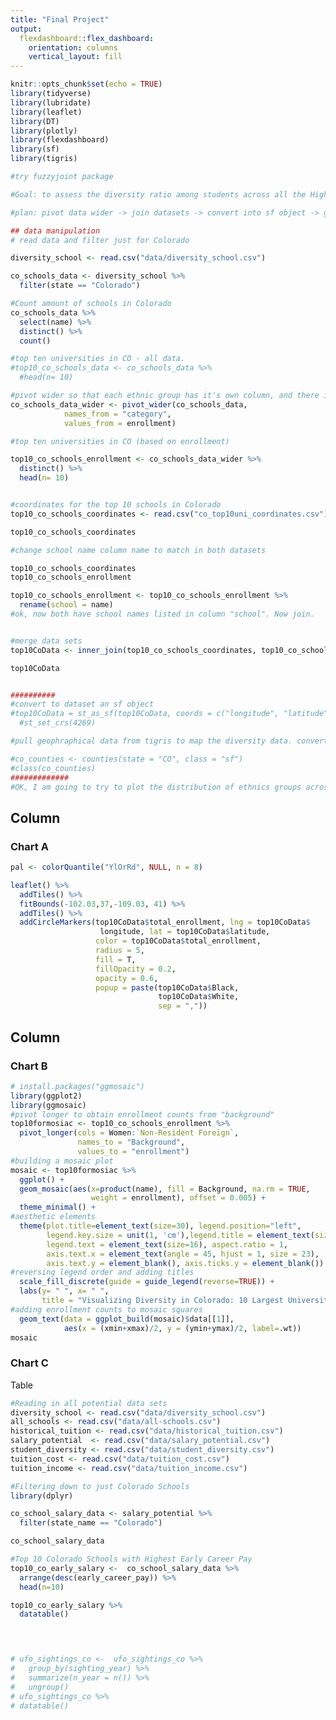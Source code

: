 ```yaml
---
title: "Final Project"
output: 
  flexdashboard::flex_dashboard:
    orientation: columns
    vertical_layout: fill
---
```


```r
knitr::opts_chunk$set(echo = TRUE)
library(tidyverse)
library(lubridate)
library(leaflet)
library(DT)
library(plotly)
library(flexdashboard)
library(sf)
library(tigris)

#try fuzzyjoint package

#Goal: to assess the diversity ratio among students across all the Higher Education institutions in Colorado

#plan: pivot data wider -> join datasets -> convert into sf object -> good to map

## data manipulation
# read data and filter just for Colorado

diversity_school <- read.csv("data/diversity_school.csv")

co_schools_data <- diversity_school %>% 
  filter(state == "Colorado") 

#Count amount of schools in Colorado
co_schools_data %>% 
  select(name) %>%
  distinct() %>%
  count()

#top ten universities in CO - all data.
#top10_co_schools_data <- co_schools_data %>%
  #head(n= 10)

#pivot wider so that each ethnic group has it's own column, and there is only one University name in the names column
co_schools_data_wider <- pivot_wider(co_schools_data,
            names_from = "category",
            values_from = enrollment)

#top ten universities in CO (based on enrollment)

top10_co_schools_enrollment <- co_schools_data_wider %>%
  distinct() %>%
  head(n= 10)


#coordinates for the top 10 schools in Colorado
top10_co_schools_coordinates <- read.csv("co_top10uni_coordinates.csv")

top10_co_schools_coordinates

#change school name column name to match in both datasets

top10_co_schools_coordinates
top10_co_schools_enrollment

top10_co_schools_enrollment <- top10_co_schools_enrollment %>%
  rename(school = name)
#ok, now both have school names listed in column "school". Now join.


#merge data sets
top10CoData <- inner_join(top10_co_schools_coordinates, top10_co_schools_enrollment)

top10CoData


##########
#convert to dataset an sf object 
#top10CoData = st_as_sf(top10CoData, coords = c("longitude", "latitude")) %>%
  #st_set_crs(4269)

#pull geophraphical data from tigris to map the diversity data. convert to an sf object.

#co_counties <- counties(state = "CO", class = "sf")
#class(co_counties)
#############
#OK, I am going to try to plot the distribution of ethnics groups across the top 10 largest CO campuses and have that plot pop up in my interactive map using the popuo function.


```

Column {data-width=650}
-----------------------------------------------------------------------

### Chart A

```r

pal <- colorQuantile("YlOrRd", NULL, n = 8)

leaflet() %>% 
  addTiles() %>% 
  fitBounds(-102.03,37,-109.03, 41) %>% 
  addTiles() %>% 
  addCircleMarkers(top10CoData$total_enrollment, lng = top10CoData$
                    longitude, lat = top10CoData$latitude,
                   color = top10CoData$total_enrollment, 
                   radius = 5, 
                   fill = T,
                   fillOpacity = 0.2,
                   opacity = 0.6,
                   popup = paste(top10CoData$Black,
                                 top10CoData$White, 
                                 sep = ",")) 
```

Column {data-width=350}
-----------------------------------------------------------------------

### Chart B

```r
# install.packages("ggmosaic")
library(ggplot2)
library(ggmosaic)
#pivot longer to obtain enrollment counts from "background"
top10formosiac <- top10_co_schools_enrollment %>%
  pivot_longer(cols = Women:`Non-Resident Foreign`,
               names_to = "Background",
               values_to = "enrollment")
#building a mosaic plot
mosaic <- top10formosiac %>%
  ggplot() +
  geom_mosaic(aes(x=product(name), fill = Background, na.rm = TRUE, 
                  weight = enrollment), offset = 0.005) + 
  theme_minimal() +
#aesthetic elements  
  theme(plot.title=element_text(size=30), legend.position="left", 
        legend.key.size = unit(1, 'cm'),legend.title = element_text(size=23), 
        legend.text = element_text(size=16), aspect.ratio = 1, 
        axis.text.x = element_text(angle = 45, hjust = 1, size = 23), 
        axis.text.y = element_blank(), axis.ticks.y = element_blank()) +
#reversing legend order and adding titles
  scale_fill_discrete(guide = guide_legend(reverse=TRUE)) +
  labs(y= " ", x= " ", 
       title = "Visualizing Diversity in Colorado: 10 Largest Universities") +
#adding enrollment counts to mosaic squares
  geom_text(data = ggplot_build(mosaic)$data[[1]],
            aes(x = (xmin+xmax)/2, y = (ymin+ymax)/2, label=.wt))
mosaic
```

### Chart C
Table 
```r
#Reading in all potential data sets
diversity_school <- read.csv("data/diversity_school.csv")
all_schools <- read.csv("data/all-schools.csv")
historical_tuition <- read.csv("data/historical_tuition.csv")
salary_potential  <- read.csv("data/salary_potential.csv")
student_diversity <- read.csv("data/student_diversity.csv")
tuition_cost <- read.csv("data/tuition_cost.csv")
tuition_income <- read.csv("data/tuition_income.csv")

#Filtering down to just Colorado Schools 
library(dplyr)

co_school_salary_data <- salary_potential %>% 
  filter(state_name == "Colorado") 

co_school_salary_data

#Top 10 Colorado Schools with Highest Early Career Pay 
top10_co_early_salary <-  co_school_salary_data %>%
  arrange(desc(early_career_pay)) %>%
  head(n=10)

top10_co_early_salary %>%
  datatable()


 

# ufo_sightings_co <-  ufo_sightings_co %>%
#   group_by(sighting_year) %>%
#   summarize(n_year = n()) %>%
#   ungroup()
# ufo_sightings_co %>%
# datatable()


```
